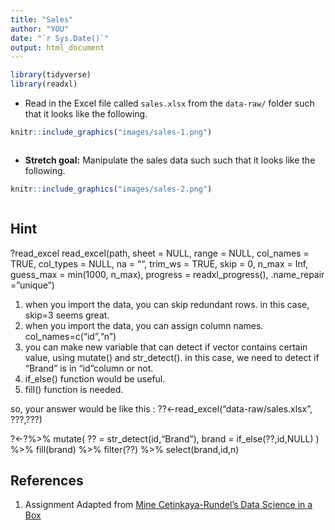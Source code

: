 ```yaml
---
title: "Sales"
author: "YOU"
date: "`r Sys.Date()`"
output: html_document
---
```


```r
library(tidyverse)
library(readxl)
```

* Read in the Excel file called `sales.xlsx` from the `data-raw/` folder 
such that it looks like the following.

```r
knitr::include_graphics("images/sales-1.png")
```

```r

```

* **Stretch goal:** Manipulate the sales data such such that it looks like the 
following.

```r
knitr::include_graphics("images/sales-2.png")
```

```r

```

## Hint 

?read_excel 
read_excel(path, sheet = NULL, range = NULL, col_names = TRUE,
  col_types = NULL, na = "", trim_ws = TRUE, skip = 0,
  n_max = Inf, guess_max = min(1000, n_max),
  progress = readxl_progress(), .name_repair = "unique")
  
  
  1. when you import the data, you can skip redundant rows. in this case, skip=3 seems great. 
  2. when you import the data, you can assign column names. col_names=c("id","n") 
  3. you can make new variable that can detect if vector contains certain value, using mutate() and str_detect(). in this case, we need to detect if "Brand" is in "id"column or not. 
  4. if_else() function would be useful. 
  5. fill() function is needed. 
  
  so, your answer would be like this :
  ??<-read_excel("data-raw/sales.xlsx", ???,???)

?<-?%>%
  mutate(
  ?? = str_detect(id,"Brand"),
  brand = if_else(??,id,NULL)
  ) %>%
  fill(brand) %>%
  filter(??) %>%
  select(brand,id,n)
  
  
## References {#references}
1. Assignment Adapted from [Mine Cetinkaya-Rundel's Data Science in a Box](https://github.com/rstudio-education/datascience-box)
